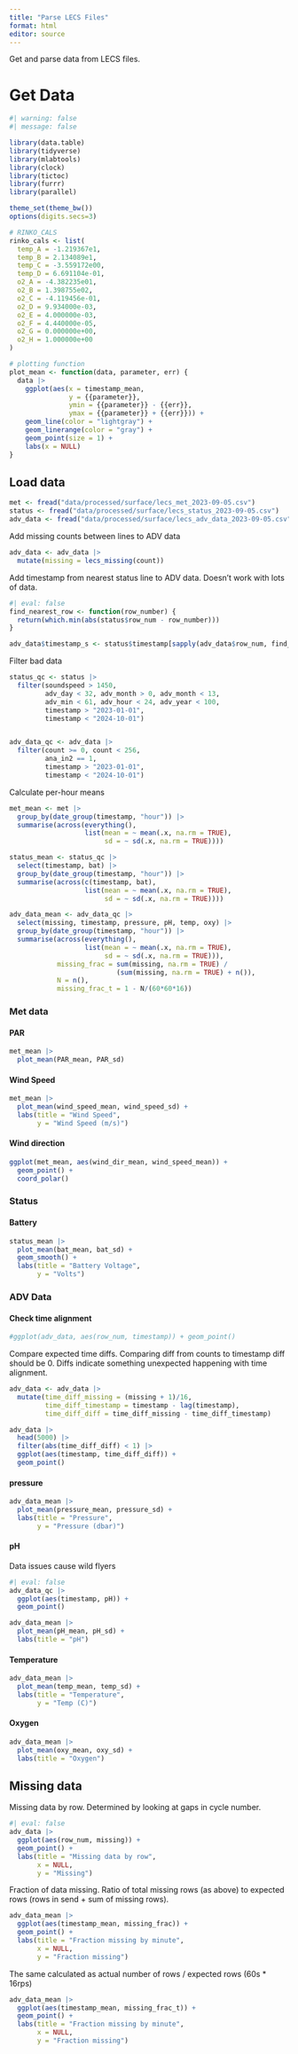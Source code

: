 ```yaml
---
title: "Parse LECS Files"
format: html
editor: source
---
```


Get and parse data from LECS files.



# Get Data

```r
#| warning: false
#| message: false

library(data.table)
library(tidyverse)
library(mlabtools)
library(clock)
library(tictoc)
library(furrr)
library(parallel)

theme_set(theme_bw())
options(digits.secs=3)

# RINKO_CALS
rinko_cals <- list(
  temp_A = -1.219367e1,
  temp_B = 2.134089e1,
  temp_C = -3.559172e00,
  temp_D = 6.691104e-01,
  o2_A = -4.382235e01,
  o2_B = 1.398755e02,
  o2_C = -4.119456e-01,
  o2_D = 9.934000e-03,
  o2_E = 4.000000e-03,
  o2_F = 4.440000e-05,
  o2_G = 0.000000e+00,
  o2_H = 1.000000e+00
)

# plotting function
plot_mean <- function(data, parameter, err) {
  data |> 
    ggplot(aes(x = timestamp_mean, 
               y = {{parameter}},
               ymin = {{parameter}} - {{err}},
               ymax = {{parameter}} + {{err}})) +
    geom_line(color = "lightgray") +
    geom_linerange(color = "gray") +
    geom_point(size = 1) +
    labs(x = NULL)
}
```

## Load data

```r
met <- fread("data/processed/surface/lecs_met_2023-09-05.csv")
status <- fread("data/processed/surface/lecs_status_2023-09-05.csv")
adv_data <- fread("data/processed/surface/lecs_adv_data_2023-09-05.csv")
```

Add missing counts between lines to ADV data

```r
adv_data <- adv_data |> 
  mutate(missing = lecs_missing(count))
```

Add timestamp from nearest status line to ADV data. Doesn't work with lots of data.

```r
#| eval: false
find_nearest_row <- function(row_number) {
  return(which.min(abs(status$row_num - row_number)))
}

adv_data$timestamp_s <- status$timestamp[sapply(adv_data$row_num, find_nearest_row)]
```

Filter bad data

```r
status_qc <- status |> 
  filter(soundspeed > 1450, 
         adv_day < 32, adv_month > 0, adv_month < 13, 
         adv_min < 61, adv_hour < 24, adv_year < 100,
         timestamp > "2023-01-01",
         timestamp < "2024-10-01")


adv_data_qc <- adv_data |> 
  filter(count >= 0, count < 256, 
         ana_in2 == 1, 
         timestamp > "2023-01-01",
         timestamp < "2024-10-01")

```

Calculate per-hour means

```r
met_mean <- met |> 
  group_by(date_group(timestamp, "hour")) |> 
  summarise(across(everything(), 
                   list(mean = ~ mean(.x, na.rm = TRUE), 
                        sd = ~ sd(.x, na.rm = TRUE))))

status_mean <- status_qc |> 
  select(timestamp, bat) |> 
  group_by(date_group(timestamp, "hour")) |> 
  summarise(across(c(timestamp, bat), 
                   list(mean = ~ mean(.x, na.rm = TRUE), 
                        sd = ~ sd(.x, na.rm = TRUE))))

adv_data_mean <- adv_data_qc |> 
  select(missing, timestamp, pressure, pH, temp, oxy) |> 
  group_by(date_group(timestamp, "hour")) |> 
  summarise(across(everything(), 
                   list(mean = ~ mean(.x, na.rm = TRUE), 
                        sd = ~ sd(.x, na.rm = TRUE))),
            missing_frac = sum(missing, na.rm = TRUE) / 
                           (sum(missing, na.rm = TRUE) + n()),
            N = n(),
            missing_frac_t = 1 - N/(60*60*16))

```

### Met data

#### PAR

```r
met_mean |> 
  plot_mean(PAR_mean, PAR_sd)
```

#### Wind Speed

```r
met_mean |> 
  plot_mean(wind_speed_mean, wind_speed_sd) +
  labs(title = "Wind Speed",
       y = "Wind Speed (m/s)")
```

#### Wind direction

```r
ggplot(met_mean, aes(wind_dir_mean, wind_speed_mean)) +
  geom_point() +
  coord_polar() 
```

### Status

#### Battery

```r
status_mean |> 
  plot_mean(bat_mean, bat_sd) +
  geom_smooth() +
  labs(title = "Battery Voltage",
       y = "Volts")
```

### ADV Data

#### Check time alignment

```r
#ggplot(adv_data, aes(row_num, timestamp)) + geom_point()
```

Compare expected time diffs. Comparing diff from counts to timestamp diff should be 0. Diffs indicate something unexpected happening with time alignment.

```r
adv_data <- adv_data |> 
  mutate(time_diff_missing = (missing + 1)/16,
         time_diff_timestamp = timestamp - lag(timestamp),
         time_diff_diff = time_diff_missing - time_diff_timestamp)
```

```r
adv_data |> 
  head(5000) |> 
  filter(abs(time_diff_diff) < 1) |> 
  ggplot(aes(timestamp, time_diff_diff)) + 
  geom_point()
```


#### pressure

```r
adv_data_mean |> 
  plot_mean(pressure_mean, pressure_sd) +
  labs(title = "Pressure",
       y = "Pressure (dbar)")
```

#### pH

Data issues cause wild flyers

```r
#| eval: false
adv_data_qc |> 
  ggplot(aes(timestamp, pH)) +
  geom_point()
```


```r
adv_data_mean |> 
  plot_mean(pH_mean, pH_sd) +
  labs(title = "pH")
```

#### Temperature

```r
adv_data_mean |> 
  plot_mean(temp_mean, temp_sd) +
  labs(title = "Temperature",
       y = "Temp (C)")
```

#### Oxygen

```r
adv_data_mean |> 
  plot_mean(oxy_mean, oxy_sd) +
  labs(title = "Oxygen")
```

## Missing data

Missing data by row. Determined by looking at gaps in cycle number.

```r
#| eval: false
adv_data |> 
  ggplot(aes(row_num, missing)) +
  geom_point() +
  labs(title = "Missing data by row",
       x = NULL,
       y = "Missing")
```

Fraction of data missing. Ratio of total missing rows (as above)
to expected rows (rows in send + sum of missing rows).

```r
adv_data_mean |> 
  ggplot(aes(timestamp_mean, missing_frac)) +
  geom_point() +
  labs(title = "Fraction missing by minute",
       x = NULL,
       y = "Fraction missing")
```

The same calculated as actual number of rows / expected rows (60s * 16rps)

```r
adv_data_mean |> 
  ggplot(aes(timestamp_mean, missing_frac_t)) +
  geom_point() +
  labs(title = "Fraction missing by minute",
       x = NULL,
       y = "Fraction missing")
```